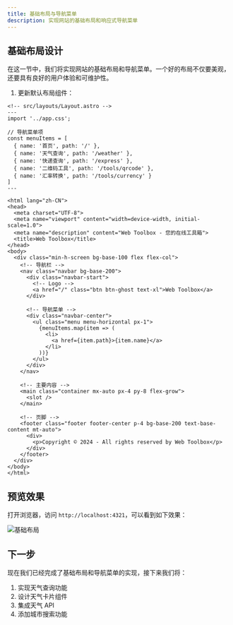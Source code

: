 ```yaml
---
title: 基础布局与导航菜单
description: 实现网站的基础布局和响应式导航菜单
---
```


## 基础布局设计

在这一节中，我们将实现网站的基础布局和导航菜单。一个好的布局不仅要美观，还要具有良好的用户体验和可维护性。

1. 更新默认布局组件：

```astro
<!-- src/layouts/Layout.astro -->
---
import '../app.css';

// 导航菜单项
const menuItems = [
  { name: '首页', path: '/' },
  { name: '天气查询', path: '/weather' },
  { name: '快递查询', path: '/express' },
  { name: '二维码工具', path: '/tools/qrcode' },
  { name: '汇率转换', path: '/tools/currency' }
]
---

<html lang="zh-CN">
<head>
  <meta charset="UTF-8">
  <meta name="viewport" content="width=device-width, initial-scale=1.0">
  <meta name="description" content="Web Toolbox - 您的在线工具箱">
  <title>Web Toolbox</title>
</head>
<body>
  <div class="min-h-screen bg-base-100 flex flex-col">
    <!-- 导航栏 -->
    <nav class="navbar bg-base-200">
      <div class="navbar-start">
        <!-- Logo -->
        <a href="/" class="btn btn-ghost text-xl">Web Toolbox</a>
      </div>

      <!-- 导航菜单 -->
      <div class="navbar-center">
        <ul class="menu menu-horizontal px-1">
          {menuItems.map(item => (
            <li>
              <a href={item.path}>{item.name}</a>
            </li>
          ))}
        </ul>
      </div>
    </nav>

    <!-- 主要内容 -->
    <main class="container mx-auto px-4 py-8 flex-grow">
      <slot />
    </main>

    <!-- 页脚 -->
    <footer class="footer footer-center p-4 bg-base-200 text-base-content mt-auto">
      <div>
        <p>Copyright © 2024 - All rights reserved by Web Toolbox</p>
      </div>
    </footer>
  </div>
</body>
</html>
```

## 预览效果

打开浏览器，访问 `http://localhost:4321`，可以看到如下效果：

![基础布局](./images/2.png)

## 下一步

现在我们已经完成了基础布局和导航菜单的实现，接下来我们将：

1. 实现天气查询功能
2. 设计天气卡片组件
3. 集成天气 API
4. 添加城市搜索功能